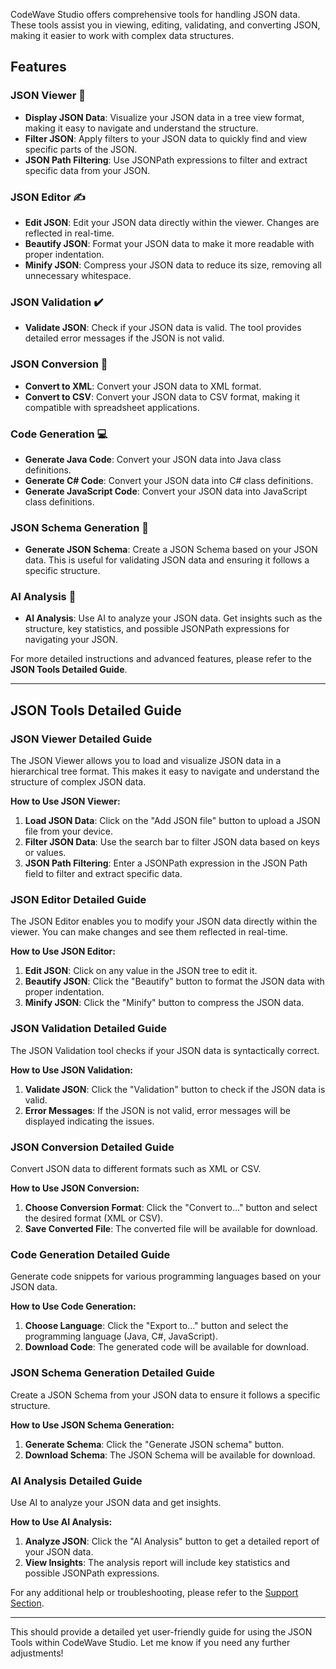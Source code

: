 CodeWave Studio offers comprehensive tools for handling JSON data. These tools assist you in viewing, editing, validating, and converting JSON, making it easier to work with complex data structures.

## Features

### JSON Viewer 👀

- **Display JSON Data**: Visualize your JSON data in a tree view format, making it easy to navigate and understand the structure.
- **Filter JSON**: Apply filters to your JSON data to quickly find and view specific parts of the JSON.
- **JSON Path Filtering**: Use JSONPath expressions to filter and extract specific data from your JSON.

### JSON Editor ✍️

- **Edit JSON**: Edit your JSON data directly within the viewer. Changes are reflected in real-time.
- **Beautify JSON**: Format your JSON data to make it more readable with proper indentation.
- **Minify JSON**: Compress your JSON data to reduce its size, removing all unnecessary whitespace.

### JSON Validation ✔️

- **Validate JSON**: Check if your JSON data is valid. The tool provides detailed error messages if the JSON is not valid.

### JSON Conversion 🔄

- **Convert to XML**: Convert your JSON data to XML format.
- **Convert to CSV**: Convert your JSON data to CSV format, making it compatible with spreadsheet applications.

### Code Generation 💻

- **Generate Java Code**: Convert your JSON data into Java class definitions.
- **Generate C# Code**: Convert your JSON data into C# class definitions.
- **Generate JavaScript Code**: Convert your JSON data into JavaScript class definitions.

### JSON Schema Generation 📜

- **Generate JSON Schema**: Create a JSON Schema based on your JSON data. This is useful for validating JSON data and ensuring it follows a specific structure.

### AI Analysis 🤖

- **AI Analysis**: Use AI to analyze your JSON data. Get insights such as the structure, key statistics, and possible JSONPath expressions for navigating your JSON.

For more detailed instructions and advanced features, please refer to the
**JSON Tools Detailed Guide**.

---

## JSON Tools Detailed Guide

### JSON Viewer Detailed Guide

The JSON Viewer allows you to load and visualize JSON data in a hierarchical tree format. This makes it easy to navigate and understand the structure of complex JSON data.

**How to Use JSON Viewer:**

1. **Load JSON Data**: Click on the "Add JSON file" button to upload a JSON file from your device.
2. **Filter JSON Data**: Use the search bar to filter JSON data based on keys or values.
3. **JSON Path Filtering**: Enter a JSONPath expression in the JSON Path field to filter and extract specific data.

### JSON Editor Detailed Guide

The JSON Editor enables you to modify your JSON data directly within the viewer. You can make changes and see them reflected in real-time.

**How to Use JSON Editor:**

1. **Edit JSON**: Click on any value in the JSON tree to edit it.
2. **Beautify JSON**: Click the "Beautify" button to format the JSON data with proper indentation.
3. **Minify JSON**: Click the "Minify" button to compress the JSON data.

### JSON Validation Detailed Guide

The JSON Validation tool checks if your JSON data is syntactically correct.

**How to Use JSON Validation:**

1. **Validate JSON**: Click the "Validation" button to check if the JSON data is valid.
2. **Error Messages**: If the JSON is not valid, error messages will be displayed indicating the issues.

### JSON Conversion Detailed Guide

Convert JSON data to different formats such as XML or CSV.

**How to Use JSON Conversion:**

1. **Choose Conversion Format**: Click the "Convert to..." button and select the desired format (XML or CSV).
2. **Save Converted File**: The converted file will be available for download.

### Code Generation Detailed Guide

Generate code snippets for various programming languages based on your JSON data.

**How to Use Code Generation:**

1. **Choose Language**: Click the "Export to..." button and select the programming language (Java, C#, JavaScript).
2. **Download Code**: The generated code will be available for download.

### JSON Schema Generation Detailed Guide

Create a JSON Schema from your JSON data to ensure it follows a specific structure.

**How to Use JSON Schema Generation:**

1. **Generate Schema**: Click the "Generate JSON schema" button.
2. **Download Schema**: The JSON Schema will be available for download.

### AI Analysis Detailed Guide

Use AI to analyze your JSON data and get insights.

**How to Use AI Analysis:**

1. **Analyze JSON**: Click the "AI Analysis" button to get a detailed report of your JSON data.
2. **View Insights**: The analysis report will include key statistics and possible JSONPath expressions.

For any additional help or troubleshooting, please refer to the [Support Section](support).

---

This should provide a detailed yet user-friendly guide for using the JSON Tools within CodeWave Studio. Let me know if you need any further adjustments!
